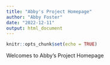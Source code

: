 ```yaml
---
title: "Abby's Project Homepage"
author: "Abby Foster"
date: "2022-12-11"
output: html_document
---
```


```r
knitr::opts_chunk$set(echo = TRUE)
```

Welcomes to Abby's Project Homepage
